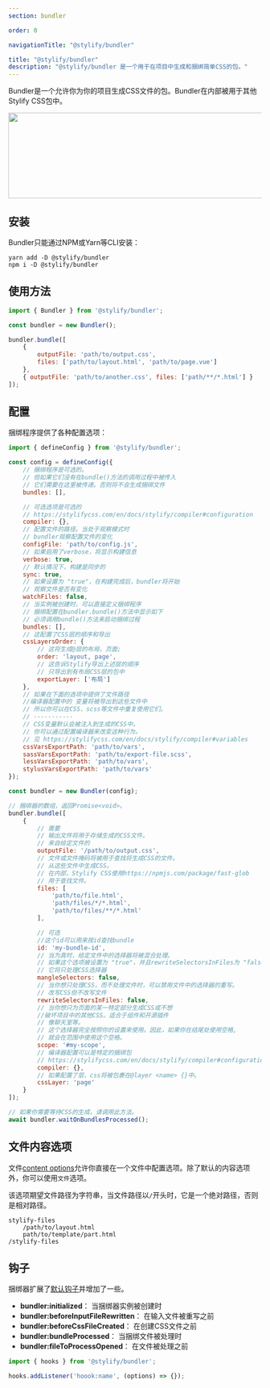 ```yaml
---
section: bundler

order: 0

navigationTitle: "@stylify/bundler"

title: "@stylify/bundler"
description: "@stylify/bundler 是一个用于在项目中生成和捆绑简单CSS的包。"
---
```


Bundler是一个允许你为你的项目生成CSS文件的包。Bundler在内部被用于其他Stylify CSS包中。

<img src="/images/docs/bundler/bundler.png" alt="" width="914" height="170" loading="lazy" class="border-radius:4px" />

## 安装

Bundler只能通过NPM或Yarn等CLI安装：

```
yarn add -D @stylify/bundler
npm i -D @stylify/bundler
```

## 使用方法


```javascript
import { Bundler } from '@stylify/bundler';

const bundler = new Bundler();

bundler.bundle([
	{
		outputFile: 'path/to/output.css',
		files: ['path/to/layout.html', 'path/to/page.vue']
	},
	{ outputFile: 'path/to/another.css', files: ['path/**/*.html'] }
]);
```

## 配置

捆绑程序提供了各种配置选项：


```javascript
import { defineConfig } from '@stylify/bundler';

const config = defineConfig({
	// 捆绑程序是可选的。
	// 但如果它们没有在bundle()方法的调用过程中被传入
	// 它们需要在这里被传递。否则将不会生成捆绑文件
	bundles: [],

	// 可选选项是可选的
	// https://stylifycss.com/en/docs/stylify/compiler#configuration
	compiler: {},
	// 配置文件的路径。当处于观察模式时
	// bundler观察配置文件的变化
	configFile: 'path/to/config.js',
	// 如果启用了verbose，将显示构建信息
	verbose: true,
	// 默认情况下，构建是同步的
	sync: true,
	// 如果设置为 "true"，在构建完成后，bundler将开始
	// 观察文件是否有变化
	watchFiles: false,
	// 当实例被创建时，可以直接定义捆绑程序
	// 捆绑配置在bundler.bundle()方法中显示如下
	// 必须调用bundle()方法来启动捆绑过程
	bundles: [],
	// 这配置了CSS层的顺序和导出
	cssLayersOrder: {
		// 这将生成@层的布局，页面;
		order: 'layout, page',
		// 这告诉Stylify导出上述层的顺序
		// 只导出到有布局CSS层的包中
		exportLayer: ['布局']
	},
	// 如果在下面的选项中提供了文件路径
	//编译器配置中的 变量将被导出到这些文件中
	// 所以你可以在CSS、scss等文件中重复使用它们。
	// -----------
	// CSS变量默认会被注入到生成的CSS中。
	// 你可以通过配置编译器来改变这种行为。
	// 见 https://stylifycss.com/en/docs/stylify/compiler#variables
	cssVarsExportPath: 'path/to/vars',
	sassVarsExportPath: 'path/to/export-file.scss',
	lessVarsExportPath: 'path/to/vars',
	stylusVarsExportPath: 'path/to/vars'
});

const bundler = new Bundler(config);

// 捆绑器的数组，返回Promise<void>。
bundler.bundle([
	{
		// 需要
		// 输出文件将用于存储生成的CSS文件。
		// 来自给定文件的
		outputFile: '/path/to/output.css',
		// 文件或文件掩码将被用于查找将生成CSS的文件。
		// 从这些文件中生成CSS。
		// 在内部，Stylify CSS使用https://npmjs.com/package/fast-glob
		// 用于查找文件。
		files: [
			'path/to/file.html',
			'path/files/*/*.html',
			'path/to/files/**/*.html'
		],

		// 可选
		//这个id可以用来按id查找bundle
		id: 'my-bundle-id',
		// 当为真时，给定文件中的选择器将被混合处理。
		// 如果这个选项被设置为 "true"，并且rewriteSelectorsInFiles为 "false"，那么将只处理CSS选择器。
		// 它将只处理CSS选择器
		mangleSelectors: false,
		// 当你想只处理CSS，而不处理文件时，可以禁用文件中的选择器的重写。
		// 改写CSS但不改写文件
		rewriteSelectorsInFiles: false,
		// 当你想只为页面的某一特定部分生成CSS或不想
		//破坏项目中的其他CSS。适合于组件和开源插件
		// 像聊天室等。
		// 这个选择器完全按照你的设置来使用。因此，如果你在结尾处使用空格,
		// 就会在范围中使用这个空格。
		scope: '#my-scope',
		// 编译器配置可以是特定的捆绑包
		// https://stylifycss.com/en/docs/stylify/compiler#configuration
		compiler: {},
		// 如果配置了层，css将被包裹在@layer <name> {}中。
		cssLayer: 'page'
	}
]);

// 如果你需要等待CSS的生成，请调用此方法。
await bundler.waitOnBundlesProcessed();
```


## 文件内容选项
文件[content options](/zh/docs/stylify/compiler#contentoptionsprocessors)允许你直接在一个文件中配置选项。除了默认的内容选项外，你可以使用`文件`选项。

<DocsSection>
<div slot="description">

该选项期望文件路径为字符串，当文件路径以`/`开头时，它是一个绝对路径，否则是相对路径。

</div>
<div slot="code">

```
stylify-files
	/path/to/layout.html
	path/to/template/part.html
/stylify-files
```

</div>
</DocsSection>

## 钩子

捆绑器扩展了[默认钩子](/zh/docs/stylify/compiler#hooks)并增加了一些。

<DocsSection>
<div slot="description">

- **bundler:initialized**： 当捆绑器实例被创建时
- **bundler:beforeInputFileRewritten**： 在输入文件被重写之前
- **bundler:beforeCssFileCreated**： 在创建CSS文件之前
- **bundler:bundleProcessed**： 当捆绑文件被处理时
- **bundler:fileToProcessOpened**： 在文件被处理之前

</div>
<div slot="code">

```javascript
import { hooks } from '@stylify/bundler';

hooks.addListener('hoook:name', (options) => {});
```

</div>
</DocsSection>

<WhereToNext packageName={null} />
